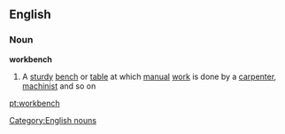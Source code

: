 ==English==
===Noun===
'''workbench'''
#A [[sturdy]] [[bench]] or [[table]] at which [[manual]] [[work]] is done by a [[carpenter]], [[machinist]] and so on
[[Category:English nouns]]

[[pt:workbench]]